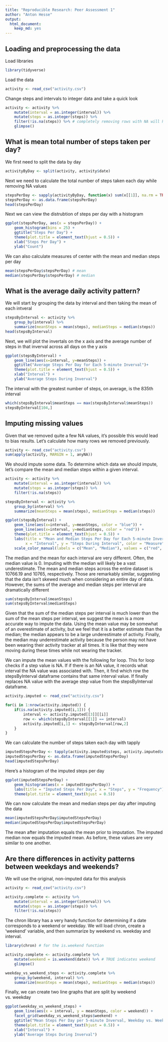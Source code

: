 ```yaml
---
title: "Reproducible Research: Peer Assessment 1"
author: "Anton Hesse"
output: 
  html_document: 
    keep_md: yes
---
```



## Loading and preprocessing the data

Load libraries
```r
library(tidyverse)
```

Load the data
```r
activity <- read_csv("activity.csv")
```

Change steps and intervals to integer data and take a quick look
```r
activity <- activity %>% 
    mutate(interval = as.integer(interval)) %>% 
    mutate(steps = as.integer(steps)) %>% 
    filter(!is.na(steps)) %>% # completely removing rows with NA will help for later calculations of means and medians
    glimpse()
```


## What is mean total number of steps taken per day?

We first need to split the data by day

```r
activityByDay <- split(activity, activity$date)
```

Next we need to calculate the total number of steps taken each day while removing NA values

```r
stepsPerDay <- sapply(activityByDay, function(x) sum(x[[1]], na.rm = TRUE))
stepsPerDay <- as.data.frame(stepsPerDay)
head(stepsPerDay)
```

Next we can view the distrubtion of steps per day with a histogram

```r
ggplot(stepsPerDay, aes(x = stepsPerDay)) +
    geom_histogram(bins = 25) +
    ggtitle("Steps Per Day") +
    theme(plot.title = element_text(hjust = 0.5)) +
    xlab("Steps Per Day") +
    ylab("Count")
```

We can also calculate measures of center with the mean and median steps per day

```r
mean(stepsPerDay$stepsPerDay) # mean
median(stepsPerDay$stepsPerDay) # median
```

## What is the average daily activity pattern?

We will start by grouping the data by interval and then taking the mean of each intveral

```r
stepsByInterval <- activity %>% 
    group_by(interval) %>% 
    summarize(meanSteps = mean(steps), medianSteps = median(steps))
head(stepsByInterval)
```
Next, we will plot the invertals on the x axis and the average number of steps in that inverval across all days on the y axis

```r
ggplot(stepsByInterval) +
    geom_line(aes(x=interval, y=meanSteps)) +
    ggtitle("Average Steps Per Day for Each 5-minute Inverval")+
    theme(plot.title = element_text(hjust = 0.5)) +
    xlab("Interval") +
    ylab("Average Steps During Inverval")
```

The interval with the greatest number of steps, on average, is the 835th interval

```r
which(stepsByInterval$meanSteps == max(stepsByInterval$meanSteps))
stepsByInterval[104,]
```

## Imputing missing values

Given that we removed quite a few NA values, it's possible this would lead to bias results. Let's calculate how many rows we removed previously.

```r
activity <- read_csv("activity.csv")
sum(apply(activity, MARGIN = 1, anyNA))
```
We should impute some data. To determine which data we should impute, let's compare the mean and median steps within a given interval.

```r
activity <- activity %>% 
    mutate(interval = as.integer(interval)) %>% 
    mutate(steps = as.integer(steps)) %>% 
    filter(!is.na(steps))

stepsByInterval <- activity %>% 
    group_by(interval) %>% 
    summarize(meanSteps = mean(steps), medianSteps = median(steps))

ggplot(stepsByInterval) +
    geom_line(aes(x=interval, y=meanSteps, color = "blue")) +
    geom_line(aes(x=interval, y=medianSteps, color = "red")) +
    theme(plot.title = element_text(hjust = 0.5)) +
    labs(title = "Mean and Median Steps Per Day for Each 5-minute Inverval",
         x = "Interval", y = "Steps During Interval", color = "Measure") +
    scale_color_manual(labels = c("Mean", "Median"), values = c("red", "blue"))
```

The median and the mean for each interval are very different. Often, the median value is 0. Imputing with the median will likely be a vast underestimate. The mean and median steps across the entire dataset is 10766.19 and 10765, respectively. Those are remarkably similar, suggesting that the data isn't skewed much when considering an entire day of data. However, the sums of the average and median steps per interval are dramatically different

```r
sum(stepsByInterval$meanSteps)
sum(stepsByInterval$medianSteps)
```

Given that the sum of the median steps per interval is much lower than the sum of the mean steps per interval, we suggest the mean is a more accurate way to impute the data. Using the mean value may be somewhat of an overestimate of activity, but we feel that it is a better estimate than the median; the median appears to be a large underestimate of activity. Finally, the median may underestimate activity because the person may not have been wearing their activity tracker at all times. It is like that they were moving during these times while not wearing the tracker.

We can impute the mean values with the following for loop. This for loop checks if a step value is NA. If if there is an NA value, it records what interval the NA value was associated with. Then, it find which row the stepsByInterval dataframe contains that same interval value. If finally replaces NA value with the average step value from the stepsByInterval dataframe.

```r
activity.imputed <- read_csv("activity.csv")

for(i in 1:nrow(activity.imputed)) {
    if(is.na(activity.imputed[i,1])) {
        interval <- activity.imputed[[3]][[i]]
        row <- which(stepsByInterval[[1]] == interval)
        activity.imputed[i,1] <- stepsByInterval[row,2]
    }
}
```

We can calculate the number of steps taken each day with tapply

```r
imputedStepsPerDay <- tapply(activity.imputed$steps, activity.imputed$date, sum)
imputedStepsPerDay <- as.data.frame(imputedStepsPerDay)
head(imputedStepsPerDay)
```

Here's a histogram of the imputed steps per day

```r
ggplot(imputedStepsPerDay) +
    geom_histogram(aes(x = imputedStepsPerDay)) +
    labs(title = "Imputed Steps Per Day", x = "Steps", y = "Frequency") +
    theme(plot.title = element_text(hjust = 0.5))
```

We can now calculate the mean and median steps per day after imputing the data

```r
mean(imputedStepsPerDay$imputedStepsPerDay)
median(imputedStepsPerDay$imputedStepsPerDay)
```

The mean after imputation equals the mean prior to imputation. The imputed median now equals the imputed mean. As before, these values are very similar to one another.

## Are there differences in activity patterns between weekdays and weekends?

We will use the original, non-imputed data for this analysis

```r
activity <- read_csv("activity.csv")

activity.complete <- activity %>% 
    mutate(interval = as.integer(interval)) %>% 
    mutate(steps = as.integer(steps)) %>% 
    filter(!is.na(steps))
```

The chron library has a very handy function for determining if a date corresponds to a weekend or weekday. We will load chron, create a 'weekend' variable, and then summarize by weekend vs. weekday and interval.

```r
library(chron) # for the is.weekend function

activity.complete <- activity.complete %>% 
    mutate(weekend = is.weekend(date)) %>% # TRUE indicates weekend
    glimpse()

weekday_vs_weekend_steps <- activity.complete %>% 
    group_by(weekend, interval) %>% 
    summarize(meanSteps = mean(steps), medianSteps = median(steps))
```

Finally, we can create two line graphs that are split by weekend vs. weekday

```r
ggplot(weekday_vs_weekend_steps) +
    geom_line(aes(x = interval, y = meanSteps, color = weekend)) +
    facet_grid(weekday_vs_weekend_steps$weekend) +
    ggtitle("Mean Steps Per Day per 5-minute Inverval, Weekday vs. Weekend")+
    theme(plot.title = element_text(hjust = 0.5)) +
    xlab("Interval") +
    ylab("Average Steps During Inverval")
```
